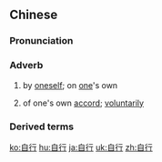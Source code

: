 ==Chinese==
{{zh-forms}}

===Pronunciation===
{{zh-pron
|m=zìxíng
|c=zi6 hang4
|mn=qz:chīr-hêng/xm,zz:chū-hêng
|cat=adv
}}

===Adverb===
{{zh-adv}}

# by [[oneself]]; on [[one]]'s own
#: {{zh-x|請 您 自行 斟酌。|Please think about this carefully '''by yourself'''.}}
# of one's own [[accord]]; [[voluntarily]]

===Derived terms===
{{zh-der|自行車|自行火炮|自行其是}}

{{zh-cat|Advanced}}

[[ko:自行]]
[[hu:自行]]
[[ja:自行]]
[[uk:自行]]
[[zh:自行]]
